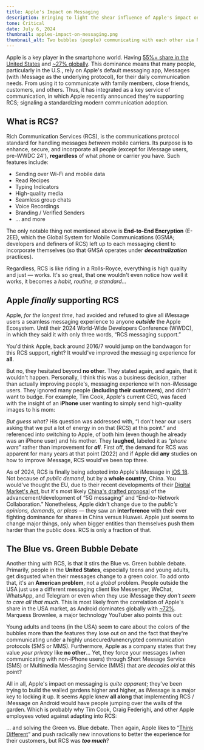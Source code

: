 ```yaml
---
title: Apple's Impact on Messaging
description: Bringing to light the shear influence of Apple's impact on instant messaging and building their walled garden.
tone: Critical
date: July 6, 2024
thumbnail: apples-impact-on-messaging.png
thumbnail_alt: Two bubbles (people) communicating with each other via RCS.
---
```



Apple is a key player in the smartphone world. Having [55%+ share in the United States](https://gs.statcounter.com/os-market-share/mobile/united-states-of-america/#yearly-2009-2023) and [~27% globally](https://gs.statcounter.com/os-market-share/mobile/worldwide#yearly-2009-2023). This dominance means that many people, particularly in the U.S., rely on Apple's default messaging app, Messages (with iMessage as the underlying protocol), for their daily communication needs. From using it to communicate with family members, close friends, customers, and others. Thus, it has integrated as a key service of communication, in which Apple recently announced they're supporting RCS; signaling a standardizing modern communication adoption.

## What is RCS?
Rich Communication Services (RCS), is the communications protocol standard for handling messages *between* mobile carriers. Its purpose is to enhance, secure, and incorporate all people (except for iMessage users, pre-WWDC 24'), **regardless** of what phone or carrier you have. Such features include:

- Sending over Wi-Fi and mobile data
- Read Recipes
- Typing Indicators
- High-quality media
- Seamless group chats
- Voice Recordings
- Branding / Verified Senders
- … and more

The only notable thing not mentioned above is **End-to-End Encryption** (E-2EE), which the Global System for Mobile Communications (GSMA; developers and definers of RCS) left up to each messaging client to incorporate themselves (so that GMSA operates under ***decentralization*** practices). 

Regardless, RCS is like riding in a Rolls-Royce, everything is high quality and just — works. It's so great, that one wouldn't even notice how well it works, it becomes a *habit, routine, a standard…*

## Apple *finally* supporting RCS
Apple, *for the longest time*, had avoided and refused to give all iMessage users a seamless messaging experience to anyone ***outside*** the Apple Ecosystem. Until their 2024 World-Wide Developers Conference (WWDC), in which they said it with only three words, “RCS messaging support.”

<Embed>
	<YouTube 
		id="RXeOiIDNNek" 
		title="Apple: WWDC 2024 — iOS Recap" 
		params="start=1818&end=1824&cc_load_policy=1" 
		posterQuality="max"
	/>
</Embed>

You'd think Apple, back around 2016/7 would jump on the bandwagon for this RCS support, right? It would've improved the messaging experience for **all**. 

But no, they hesitated beyond **no other**. They stated again, and again, that it wouldn't happen. Personally, I think this was a business decision, rather than actually improving people's, messaging experience with non-iMessage users. They ignored many people (__including their customers__), and didn't want to budge. For example, Tim Cook, Apple's current CEO, was faced with the insight of an **iPhone** user wanting to simply send high-quality images to his mom: 

<Embed>
	<YouTube 
		id="sdvzYtgmIjs" 
		title="Code 2022: Tim Cook's Thoughts on RCS" 
		params="start=3615&end=3710&cc_load_policy=1" 
		poster={import.meta.env.SITE + "/youtube/rcs_interview.png"}
		posterQuality="max"
	/>
</Embed>

*But guess what?* His question was addressed with, “I don't hear our users asking that we put a lot of energy in on that (RCS) at this point.” and referenced into switching to Apple, of both him (even though he already was an iPhone user) and his mother. They **laughed**, labeled it as “*phone wars*” rather than improvement for ***all***. First off, the demand for RCS was apparent for many years at that point (2022) and if Apple did **any** studies on how to improve iMessage, RCS would've been top three. 

As of 2024, RCS is finally being adopted into Apple's iMessage in [iOS 18](https://www.apple.com/ios/ios-18-preview/). Not because of *public demand*, but by a **whole country**, China. You would've thought the EU, due to their recent developments of their [Digital Market's Act](https://commission.europa.eu/strategy-and-policy/priorities-2019-2024/europe-fit-digital-age/digital-markets-act-ensuring-fair-and-open-digital-markets_en), but it's most likely [China's drafted proposal](https://www.miit.gov.cn/gzcy/yjzj/art/2023/art_2d5a7969581b4b12a78cd2c455649a8c.html) of the advancement/development of “5G messaging” and “End-to-Network Collaboration.” Nonetheless, Apple didn't change due to the *public's opinions, demands, or pleas* — they saw an **interference** with their ever fighting dominance for shares in China versus Huawei. Apple just seems to change major things, only when bigger entities than themselves push them harder than the public does. RCS is only a fraction of that.

## The Blue vs. Green Bubble Debate

Another thing with RCS, is that it stirs the Blue vs. Green bubble debate. Primarily, people in the **United States**, especially teens and young adults, get disgusted when their messages change to a green color. To add onto that, it's an **American problem**, not a *global* problem. People outside the USA just use a different messaging client like Messenger, WeChat, WhatsApp, and Telegram or even when they use iMessage they *don't seem to care all that much*. This is most likely from the correlation of Apple's share in the USA market, as Android dominates globally with [~72%](https://gs.statcounter.com/os-market-share/mobile/worldwide#yearly-2009-2023). Marquess Brownlee, a major technology YouTuber also points this out:

<Embed>
	<YouTube 
		id="BuaKzm7Kq9Q" 
		title="Marques Brownlee: Global Prespectives of Blue vs. Green Bubble Debate" 
		params="start=10&end=28&cc_load_policy=1" 
		posterQuality="max"
	/>
</Embed>

Young adults and teens (in the USA) seem to care about the colors of the bubbles more than the features they lose out on and the fact that they're communicating under a highly unsecured/unencrypted communication protocols (SMS or MMS). Furthermore, Apple as a company states that they value *your privacy* like **no other**… Yet, they force your messages (when communicating with non-iPhone users) through Short Message Service (SMS) or Multimedia Messaging Service (MMS) that are *decades old* at this point?

All in all, Apple's impact on messaging is *quite apparent*; they've been trying to build the walled gardens higher and higher, as iMessage is a major key to locking it up. It seems Apple knew **all along** that implementing RCS / iMessage on Android would have people jumping over the walls of the garden. Which is probably why Tim Cook, Craig Federighi, and other Apple employees voted against adapting into RCS:

<Quote quote="iMessage on Android would simply serve to remove [an] obstacle to iPhone families giving their kids Android phones" by="Craig Federighi, Internally Leaked Email" href="https://www.theverge.com/2021/4/9/22375128/apple-imessage-android-ecosystem-lock-in-epic-games-filings-app-store-dispute" />

... and solving the Green vs. Blue debate. Then again, Apple likes to “[Think Different](https://www.youtube.com/watch?v=cpzvwkR1RYU)” and push radically new innovations to better the experience for their customers, but RCS was ***too much***?